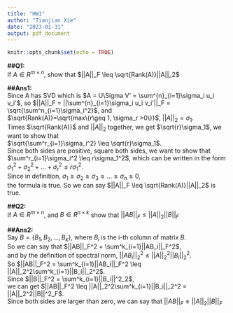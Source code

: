 ```yaml
---
title: "HW1"
author: "Tianjian Xie"
date: "2023-01-31"
output: pdf_document
---
```


```r
knitr::opts_chunk$set(echo = TRUE)
```

**##Q1:**\
If $A \in R^{m\times n}$, show that $||A||_F \leq \sqrt{Rank(A)}||A||_2$

**##Ans1:**\
Since A has SVD which is $A = U\Sigma V' = \sum^{n}_{i=1}\sigma_i u_i v_i'$, so $||A||_F = ||\sum^{n}_{i=1}\sigma_i u_i v_i'||_F = \sqrt{\sum^n_{i=1}\sigma_i^2}$, and\
$\sqrt{Rank(A)}=\sqrt{max\{r\geq 1, \sigma_r >0\}}$, $||A||_2 = \sigma_1$.\
Times $\sqrt{Rank(A)}$ and $||A||_2$ together, we get $\sqrt{r}\sigma_1$, we want to show that\
$\sqrt{\sum^r_{i=1}\sigma_i^2} \leq \sqrt{r}\sigma_1$.\
Since both sides are positive, square both sides, we want to show that\
$\sum^r_{i=1}\sigma_i^2 \leq r\sigma_1^2$, which can be written in the form\
$\sigma_1^2 + \sigma_2^2 + ... +\sigma_r^2 \leq r\sigma_1^2$.\
Since in definition, $\sigma_1 \geq \sigma_2 \geq \sigma_3 \geq ... \geq \sigma_n \geq 0$,\
the formula is true. So we can say $||A||_F \leq \sqrt{Rank(A)}||A||_2$ is true.

**##Q2:**\
If $A \in R^{m\times n}$, and $B \in R^{n \times k}$ show that $||AB||_F \leq ||A||_2||B||_F$

**##Ans2:**\
Say $B = \{B_1, B_2, ... , B_k\}$, where $B_i$ is the i-th column of matrix $B$.\
So we can say that $||AB||_F^2 = \sum^k_{i=1}||AB_i||_F^2$,\
and by the definition of spectral norm, $||AB_i||_2^2 \leq ||A||_2^2||B_i||_2^2$.\
So $||AB||_F^2 = \sum^k_{i=1}||AB_i||_F^2 \leq ||A||_2^2\sum^k_{i=1}||B_i||_2^2$.\
Since $||B||_F^2 = \sum^k_{i=1}||B_i||^2_2$,\
we can get $||AB||_F^2 \leq ||A||_2^2\sum^k_{i=1}||B_i||_2^2 = ||A||_2^2||B||^2_F$.\
Since both sides are larger than zero, we can say that $||AB||_F \leq ||A||_2||B||_F$

